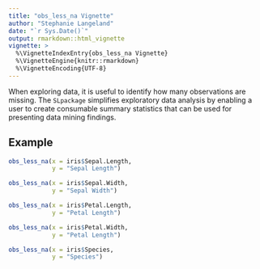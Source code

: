 ```yaml
---
title: "obs_less_na Vignette"
author: "Stephanie Langeland"
date: "`r Sys.Date()`"
output: rmarkdown::html_vignette
vignette: >
  %\VignetteIndexEntry{obs_less_na Vignette}
  %\VignetteEngine{knitr::rmarkdown}
  %\VignetteEncoding{UTF-8}
---
```


When exploring data, it is useful to identify how many observations are missing.
The `SLpackage` simplifies exploratory data analysis by enabling a user to create
consumable summary statistics that can be used for presenting data mining findings.

## Example

```r
obs_less_na(x = iris$Sepal.Length,
            y = "Sepal Length")

obs_less_na(x = iris$Sepal.Width,
            y = "Sepal Width")

obs_less_na(x = iris$Petal.Length,
            y = "Petal Length")

obs_less_na(x = iris$Petal.Width,
            y = "Petal Length")

obs_less_na(x = iris$Species,
            y = "Species")
```

